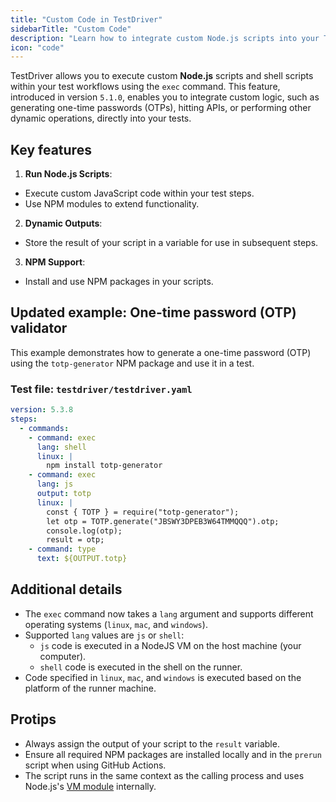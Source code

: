 ```yaml
---
title: "Custom Code in TestDriver"
sidebarTitle: "Custom Code"
description: "Learn how to integrate custom Node.js scripts into your TestDriver workflows for dynamic testing."
icon: "code"
---
```


TestDriver allows you to execute custom **Node.js** scripts and shell scripts within your test workflows using the `exec` command. This feature, introduced in version `5.1.0`, enables you to integrate custom logic, such as generating one-time passwords (OTPs), hitting APIs, or performing other dynamic operations, directly into your tests.

## Key features

1. **Run Node.js Scripts**:
  - Execute custom JavaScript code within your test steps.
  - Use NPM modules to extend functionality.

2. **Dynamic Outputs**:
  - Store the result of your script in a variable for use in subsequent steps.

3. **NPM Support**:
  - Install and use NPM packages in your scripts.

## Updated example: One-time password (OTP) validator

This example demonstrates how to generate a one-time password (OTP) using the `totp-generator` NPM package and use it in a test.

### Test file: `testdriver/testdriver.yaml`

```yaml
version: 5.3.8
steps:
  - commands:
    - command: exec
      lang: shell
      linux: |
        npm install totp-generator
    - command: exec
      lang: js
      output: totp
      linux: |
        const { TOTP } = require("totp-generator");
        let otp = TOTP.generate("JBSWY3DPEB3W64TMMQQQ").otp;
        console.log(otp);
        result = otp;
    - command: type
      text: ${OUTPUT.totp}
```

## Additional details

- The `exec` command now takes a `lang` argument and supports different operating systems (`linux`, `mac`, and `windows`).
- Supported `lang` values are `js` or `shell`:
  - `js` code is executed in a NodeJS VM on the host machine (your computer).
  - `shell` code is executed in the shell on the runner.
- Code specified in `linux`, `mac`, and `windows` is executed based on the platform of the runner machine.

## Protips

- Always assign the output of your script to the `result` variable.
- Ensure all required NPM packages are installed locally and in the `prerun` script when using GitHub Actions.
- The script runs in the same context as the calling process and uses Node.js's [VM module](https://nodejs.org/api/vm.html) internally.
